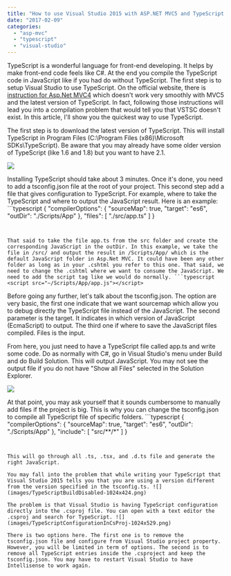```yaml
---
title: "How to use Visual Studio 2015 with ASP.NET MVC5 and TypeScript 2.1+"
date: "2017-02-09"
categories: 
  - "asp-mvc"
  - "typescript"
  - "visual-studio"
---
```


TypeScript is a wonderful language for front-end developing. It helps by make front-end code feels like C#. At the end you compile the TypeScript code in JavaScript like if you had do without TypeScript. The first step is to setup Visual Studio to use TypeScript. On the official website, there is [instruction for Asp.Net MVC4](https://www.typescriptlang.org/docs/handbook/asp-net-4.html) which doesn't work very smoothly with MVC5 and the latest version of TypeScript. In fact, following those instructions will lead you into a compilation problem that would tell you that VSTSC doesn't exist. In this article, I'll show you the quickest way to use TypeScript.

The first step is to download the latest version of TypeScript. This will install TypeScript in Program Files (C:\\Program Files (x86)\\Microsoft SDKs\\TypeScript). Be aware that you may already have some older version of TypeScript (like 1.6 and 1.8) but you want to have 2.1.

![](images/TypeScriptVersionsInProgramFiles.png)

Installing TypeScript should take about 3 minutes. Once it's done, you need to add a tsconfig.json file at the root of your project. This second step add a file that gives configuration to TypeScript. For example, where to take the TypeScript and where to output the JavaScript result. Here is an example: ```typescript
{ "compilerOptions": { "sourceMap": true, "target": "es6", "outDir": "./Scripts/App" }, "files": [ "./src/app.ts" ] } 
``` 


That said to take the file app.ts from the src folder and create the corresponding JavaScript in the outDir. In this example, we take the file in /src/ and output the result in /Scripts/App/ which is the default JavaScript folder in Asp.Net MVC. It could have been any other folder as long as in your .cshtml you refer to this one. That said, we need to change the .cshtml where we want to consume the JavaScript. We need to add the script tag like we would do normally. ```typescript
<script src="~/Scripts/App/app.js"></script> 
``` 


Before going any further, let's talk about the tsconfig.json. The option are very basic, the first one indicate that we want sourcemap which allow you to debug directly the TypeScript file instead of the JavaScript. The second parameter is the target. It indicates in which version of JavaScript (EcmaScript) to output. The third one if where to save the JavaScript files compiled. Files is the input.

From here, you just need to have a TypeScript file called app.ts and write some code. Do as normally with C#, go in Visual Studio's menu under Build and do Build Solution. This will output JavaScript. You may not see the output file if you do not have "Show all Files" selected in the Solution Explorer.

![](images/SolutionExplorer.png)

At that point, you may ask yourself that it sounds cumbersome to manually add files if the project is big. This is why you can change the tsconfig.json to compile all TypeScript file of specific folders. ```typescript
{ "compilerOptions": { "sourceMap": true, "target": "es6", "outDir": "./Scripts/App" }, "include": [ "src/\*\*/\*" ] } 
``` 


This will go through all .ts, .tsx, and .d.ts file and generate the right JavaScript.

You may fall into the problem that while writing your TypeScript that Visual Studio 2015 tells you that you are using a version different from the version specified in the tsconfig.ts. ![](images/TypeScriptBuildDisabled-1024x424.png)

The problem is that Visual Studio is having TypeScript configuration directly into the .csproj file. You can open with a text editor the .csproj and search for TypeScript. ![](images/TypeScriptConfigurationInCsProj-1024x529.png)

There is two options here. The first one is to remove the tsconfig.json file and configure from Visual Studio project property. However, you will be limited in term of options. The second is to remove all TypeScript entries inside the .csproject and keep the tsconfig.json. You may have to restart Visual Studio to have Intellisense to work again.
